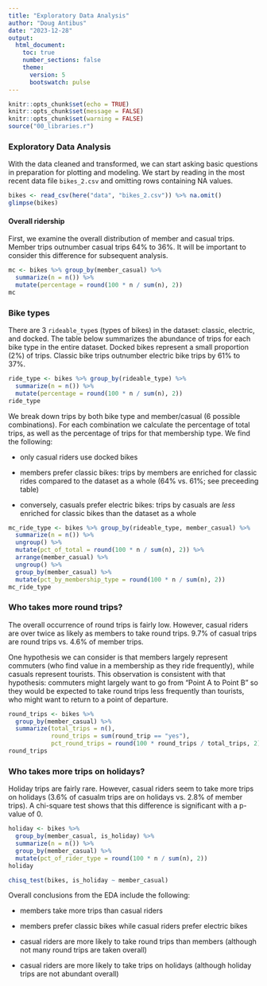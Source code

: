 ---
title: "Exploratory Data Analysis"
author: "Doug Antibus"
date: "2023-12-28"
output: 
  html_document:
    toc: true
    number_sections: false
    theme:
      version: 5
      bootswatch: pulse
---


```{r setup, include=FALSE}
knitr::opts_chunk$set(echo = TRUE)
knitr::opts_chunk$set(message = FALSE)
knitr::opts_chunk$set(warning = FALSE)
source("00_libraries.r")
```

### Exploratory Data Analysis

With the data cleaned and transformed, we can start asking basic questions in preparation
for plotting and modeling.  We start by reading in the most recent data file `bikes_2.csv` 
and omitting rows containing NA values.

```{r, cache=TRUE}
bikes <- read_csv(here("data", "bikes_2.csv")) %>% na.omit()
glimpse(bikes)
```

#### Overall ridership

First, we examine the overall distribution of member and casual trips. Member trips 
outnumber casual trips 64% to 36%.  It will be important to consider this difference
for subsequent analysis.

```{r}
mc <- bikes %>% group_by(member_casual) %>% 
  summarize(n = n()) %>% 
  mutate(percentage = round(100 * n / sum(n), 2))
mc
```
### Bike types

There are 3 `rideable_type`s (types of bikes) in the dataset: classic, electric, and docked.  The table below summarizes the abundance of trips for each bike type in the entire dataset.  Docked bikes represent a small proportion (2%) of trips.  Classic bike trips outnumber electric bike trips by 61% to 37%.

```{r}
ride_type <- bikes %>% group_by(rideable_type) %>% 
  summarize(n = n()) %>% 
  mutate(percentage = round(100 * n / sum(n), 2))
ride_type
```

We break down trips by both bike type and member/casual (6 possible combinations). For each combination we calculate the percentage of total trips, as well as the percentage of trips for that membership type.  We find the following:

- only casual riders use docked bikes

- members prefer classic bikes: trips by members are enriched for classic rides compared to the dataset as a whole (64% vs. 61%; see preceeding table)

- conversely, casuals prefer electric bikes: trips by casuals are *less* enriched 
for classic bikes than the dataset as a whole


```{r}
mc_ride_type <- bikes %>% group_by(rideable_type, member_casual) %>% 
  summarize(n = n()) %>% 
  ungroup() %>% 
  mutate(pct_of_total = round(100 * n / sum(n), 2)) %>% 
  arrange(member_casual) %>% 
  ungroup() %>% 
  group_by(member_casual) %>% 
  mutate(pct_by_membership_type = round(100 * n / sum(n), 2))
mc_ride_type
```
### Who takes more round trips?

The overall occurrence of round trips is fairly low.  However, casual riders are 
over twice as likely as members to take round trips.  9.7% of casual trips are round trips vs. 4.6% of member trips.  

One hypothesis we can consider is that members largely represent commuters (who 
find value in a membership as they ride frequently), while casuals represent tourists.  This observation is consistent with that hypothesis: commuters might largely want to go from "Point A to Point B" so they would be expected to take 
round trips less frequently than tourists, who might want to return to a point of 
departure.

```{r}
round_trips <- bikes %>% 
  group_by(member_casual) %>% 
  summarize(total_trips = n(), 
            round_trips = sum(round_trip == "yes"),
            pct_round_trips = round(100 * round_trips / total_trips, 2))
round_trips
```

### Who takes more trips on holidays?

Holiday trips are fairly rare.  However, casual riders seem to take more trips on holidays (3.6% of casualm trips are on holidays vs. 2.8% of member trips).  A chi-square test shows that this difference is significant with a p-value of 0.

```{r}
holiday <- bikes %>% 
  group_by(member_casual, is_holiday) %>% 
  summarize(n = n()) %>% 
  group_by(member_casual) %>% 
  mutate(pct_of_rider_type = round(100 * n / sum(n), 2))
holiday
```

```{r}
chisq_test(bikes, is_holiday ~ member_casual)
```

Overall conclusions from the EDA include the following:

- members take more trips than casual riders

- members prefer classic bikes while casual riders prefer electric bikes

- casual riders are more likely to take round trips than members (although
not many round trips are taken overall)

- casual riders are more likely to take trips on holidays (although holiday trips
are not abundant overall)


